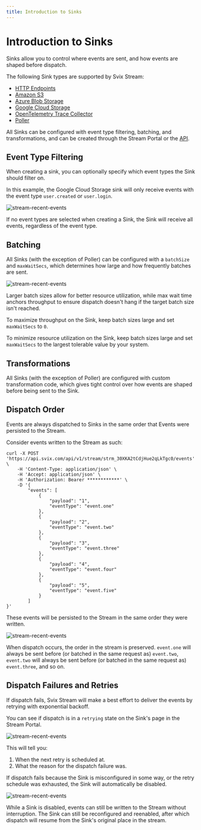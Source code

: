 ```yaml
---
title: Introduction to Sinks
---
```


# Introduction to Sinks 

Sinks allow you to control where events are sent, and how events are shaped before dispatch.

The following Sink types are supported by Svix Stream:

* [HTTP Endpoints](./http)
* [Amazon S3](./s3)
* [Azure Blob Storage](./azure_blob)
* [Google Cloud Storage](./gcs)
* [OpenTelemetry Trace Collector](./otel_trace)
* [Poller](./poller)

All Sinks can be configured with event type filtering, batching, and transformations, and can be created through the Stream Portal or the [API](https://api.svix.com/docs#tag/Sink/operation/v1.stream.sink.create).

## Event Type Filtering

When creating a sink, you can optionally specify which event types the Sink should filter on.

In this example, the Google Cloud Storage sink will only receive events with the event type `user.created` or `user.login`.

![stream-recent-events](../../img/stream/sink-event-type-filtering.png)

If no event types are selected when creating a Sink, the Sink will receive all events, regardless of the event type.

## Batching

All Sinks (with the exception of Poller) can be configured with a `batchSize` and `maxWaitSecs`, which determines how large and how frequently batches are sent.

![stream-recent-events](../../img/stream/batching.png)

Larger batch sizes allow for better resource utilization, while max wait time anchors throughput to ensure dispatch doesn't hang if the target batch size isn't reached.

To maximize throughput on the Sink, keep batch sizes large and set `maxWaitSecs` to `0`.

To minimize resource utilization on the Sink, keep batch sizes large and set `maxWaitSecs` to the largest tolerable value by your system.

## Transformations

All Sinks (with the exception of Poller) are configured with custom transformation code, which gives tight control over how events are shaped before being sent to the Sink.

## Dispatch Order

Events are always dispatched to Sinks in the same order that Events were persisted to the Stream.

Consider events written to the Stream as such:

```shell
curl -X POST 'https://api.svix.com/api/v1/stream/strm_30XKA2tCdjHue2qLkTgc0/events' \
    -H 'Content-Type: application/json' \
    -H 'Accept: application/json' \
    -H 'Authorization: Bearer ************' \
    -D '{
        "events": [
            {
                "payload": "1",
                "eventType": "event.one"
            },
            {
                "payload": "2",
                "eventType": "event.two"
            },
            {
                "payload": "3",
                "eventType": "event.three"
            },
            {
                "payload": "4",
                "eventType": "event.four"
            },
            {
                "payload": "5",
                "eventType": "event.five"
            }
        ]
}'
```

These events will be persisted to the Stream in the same order they were written.

![stream-recent-events](../../img/stream/five-events.png)

When dispatch occurs, the order in the stream is preserved. `event.one` will always be sent before (or batched in the same request as) `event.two`, `event.two` will always be sent before (or batched in the same request as) `event.three`, and so on.

## Dispatch Failures and Retries

If dispatch fails, Svix Stream will make a best effort to deliver the events by retrying with exponential backoff.

You can see if dispatch is in a `retrying` state on the Sink's page in the Stream Portal.

![stream-recent-events](../../img/stream/retrying-status.png)

This will tell you:
1. When the next retry is scheduled at.
2. What the reason for the dispatch failure was.

If dispatch fails because the Sink is misconfigured in some way, or the retry schedule was exhausted, the Sink will automatically be disabled.

![stream-recent-events](../../img/stream/failed-status.png)

While a Sink is disabled, events can still be written to the Stream without interruption. The Sink can still be reconfigured and reenabled, after which dispatch will resume from the Sink's original place in the stream.